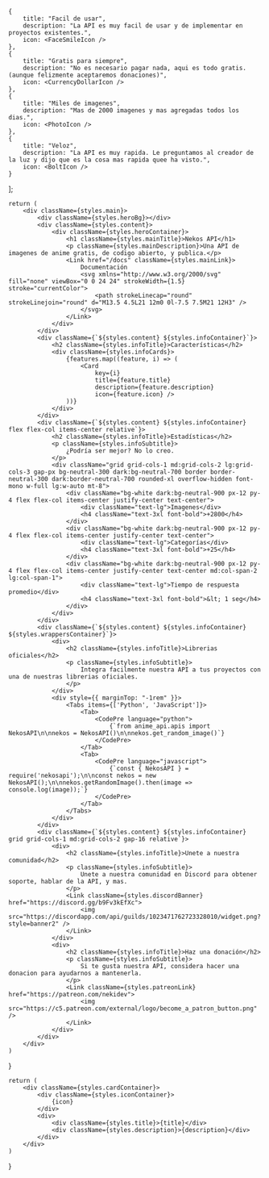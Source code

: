 



    {
        title: "Facil de usar",
        description: "La API es muy facil de usar y de implementar en proyectos existentes.",
        icon: <FaceSmileIcon />
    },
    {
        title: "Gratis para siempre",
        description: "No es necesario pagar nada, aqui es todo gratis. (aunque felizmente aceptaremos donaciones)",
        icon: <CurrencyDollarIcon />
    },
    {
        title: "Miles de imagenes",
        description: "Mas de 2000 imagenes y mas agregadas todos los dias.",
        icon: <PhotoIcon />
    },
    {
        title: "Veloz",
        description: "La API es muy rapida. Le preguntamos al creador de la luz y dijo que es la cosa mas rapida quee ha visto.",
        icon: <BoltIcon />
    }
];

    return (
        <div className={styles.main}>
            <div className={styles.heroBg}></div>
            <div className={styles.content}>
                <div className={styles.heroContainer}>
                    <h1 className={styles.mainTitle}>Nekos API</h1>
                    <p className={styles.mainDescription}>Una API de imagenes de anime gratis, de codigo abierto, y publica.</p>
                    <Link href="/docs" className={styles.mainLink}>
                        Documentación
                        <svg xmlns="http://www.w3.org/2000/svg" fill="none" viewBox="0 0 24 24" strokeWidth={1.5} stroke="currentColor">
                            <path strokeLinecap="round" strokeLinejoin="round" d="M13.5 4.5L21 12m0 0l-7.5 7.5M21 12H3" />
                        </svg>
                    </Link>
                </div>
            </div>
            <div className={`${styles.content} ${styles.infoContainer}`}>
                <h2 className={styles.infoTitle}>Características</h2>
                <div className={styles.infoCards}>
                    {features.map((feature, i) => (
                        <Card 
                            key={i}
                            title={feature.title}
                            description={feature.description}
                            icon={feature.icon} />
                    ))}
                </div>
            </div>
            <div className={`${styles.content} ${styles.infoContainer} flex flex-col items-center relative`}>
                <h2 className={styles.infoTitle}>Estadísticas</h2>
                <p className={styles.infoSubtitle}>
                    ¿Podría ser mejor? No lo creo.
                </p>
                <div className="grid grid-cols-1 md:grid-cols-2 lg:grid-cols-3 gap-px bg-neutral-300 dark:bg-neutral-700 border border-neutral-300 dark:border-neutral-700 rounded-xl overflow-hidden font-mono w-full lg:w-auto mt-8">
                    <div className="bg-white dark:bg-neutral-900 px-12 py-4 flex flex-col items-center justify-center text-center">
                        <div className="text-lg">Imagenes</div>
                        <h4 className="text-3xl font-bold">+2800</h4>
                    </div>
                    <div className="bg-white dark:bg-neutral-900 px-12 py-4 flex flex-col items-center justify-center text-center">
                        <div className="text-lg">Categorías</div>
                        <h4 className="text-3xl font-bold">+25</h4>
                    </div>
                    <div className="bg-white dark:bg-neutral-900 px-12 py-4 flex flex-col items-center justify-center text-center md:col-span-2 lg:col-span-1">
                        <div className="text-lg">Tiempo de respuesta promedio</div>
                        <h4 className="text-3xl font-bold">&lt; 1 seg</h4>
                    </div>
                </div>
            </div>
            <div className={`${styles.content} ${styles.infoContainer} ${styles.wrappersContainer}`}>
                <div>
                    <h2 className={styles.infoTitle}>Librerias oficiales</h2>
                    <p className={styles.infoSubtitle}>
                        Integra facilmente nuestra API a tus proyectos con una de nuestras librerias oficiales.
                    </p>
                </div>
                <div style={{ marginTop: "-1rem" }}>
                    <Tabs items={['Python', 'JavaScript']}>
                        <Tab>
                            <CodePre language="python">
                                {`from anime_api.apis import NekosAPI\n\nnekos = NekosAPI()\n\nnekos.get_random_image()`}
                            </CodePre>
                        </Tab>
                        <Tab>
                            <CodePre language="javascript">
                                {`const { NekosAPI } = require('nekosapi');\n\nconst nekos = new NekosAPI();\n\nnekos.getRandomImage().then(image => console.log(image));`}
                            </CodePre>
                        </Tab>
                    </Tabs>
                </div>
            </div>
            <div className={`${styles.content} ${styles.infoContainer} grid grid-cols-1 md:grid-cols-2 gap-16 relative`}>
                <div>
                    <h2 className={styles.infoTitle}>Unete a nuestra comunidad</h2>
                    <p className={styles.infoSubtitle}>
                        Unete a nuestra comunidad en Discord para obtener soporte, hablar de la API, y mas.
                    </p>
                    <Link className={styles.discordBanner} href="https://discord.gg/b9Fv3kEfXc">
                        <img src="https://discordapp.com/api/guilds/1023471762723328010/widget.png?style=banner2" />
                    </Link>
                </div>
                <div>
                    <h2 className={styles.infoTitle}>Haz una donación</h2>
                    <p className={styles.infoSubtitle}>
                        Si te gusta nuestra API, considera hacer una donacion para ayudarnos a mantenerla.
                    </p>
                    <Link className={styles.patreonLink} href="https://patreon.com/nekidev">
                        <img src="https://c5.patreon.com/external/logo/become_a_patron_button.png" />
                    </Link>
                </div>
            </div>
        </div>
    )
}

    return (
        <div className={styles.cardContainer}>
            <div className={styles.iconContainer}>
                {icon}
            </div>
            <div>
                <div className={styles.title}>{title}</div>
                <div className={styles.description}>{description}</div>
            </div>
        </div>
    )
}

<Home />